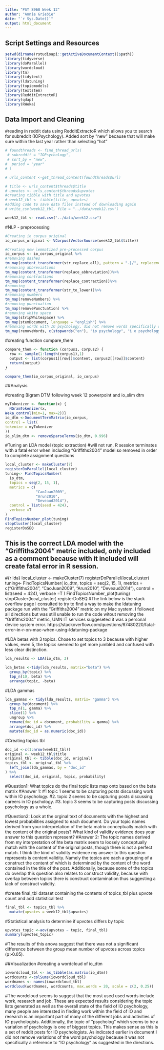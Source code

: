 ```yaml
---
title: "PSY 8960 Week 12"
author: "Annie Griebie"
date: "`r Sys.Date()`"
output: html_document
---
```


## Script Settings and Resources
```r
setwd(dirname(rstudioapi::getActiveDocumentContext()$path))
library(tidyverse)
library(doParallel)
library(wordcloud)
library(tm)
library(tidytext)
library(ldatuning)
library(topicmodels)
library(textstem)
library(RedditExtractoR)
library(qdap)
library(RWeka)
```

## Data Import and Cleaning
#reading in reddit data using RedditExtractoR which allows you to search for subreddit (IOPsychology). Added sort by "new" because that will make sure within the last year rather than selecting "hot"
```r
# foundthreads <- find_thread_urls(
 # subreddit = "IOPsychology",
 # sort_by = "new",
#  period = "year"
# )

# urls_content <-get_thread_content(foundthreads$url)

# title <- urls_content$threads$title
# upvotes <- urls_content$threads$upvotes
#creating tibble with title and upvotes
# week12_tbl <- tibble(title, upvotes)
#adding code to save data files instead of downloading again 
# write_csv(week12_tbl, file = "../data/week12.csv")
```

```r
week12_tbl <- read.csv("../data/week12.csv")
```
  
#NLP - preprocessing
```r
#Creating io_corpus_original
io_corpus_original <- VCorpus(VectorSource(week12_tbl$title))
```

```r
#Creating new lemmatized pre-processed corpus
io_corpus <- io_corpus_original %>%
#removing dashes 
tm_map(content_transformer(str_replace_all), pattern = "-|/", replacement = "")%>%
#removing abbreviations
tm_map(content_transformer(replace_abbreviation))%>%
#removing contractions
tm_map(content_transformer(replace_contraction))%>%
#removing 
tm_map(content_transformer(str_to_lower))%>%
#removing numbers
tm_map(removeNumbers) %>%
#removing punctuation
tm_map(removePunctuation) %>%
#removing white space
tm_map(stripWhitespace) %>%
tm_map(stemDocument, language = "english") %>%
#removing words with IO psychology, did not remove words specifically referring to "pscyhology" or "psych" because directions only mentioned to remove referenes to IO psychology and variaitons of the term, I thought including "psychology" and variations of that term was not the same and could also prove beneficial for sorting topics that might mention connections from IO to other subfields of psychology specifically for individuals who might have a background in Quantitative Psychology that might be looking to find a career or learn more about IO psychology specifically.
tm_map(removeWords, c(stopwords("en"), "io psychology", "i o psychology", "iopsychology", "io", "i o", "riopsychology"))
```      

#creating function compare_them
```r
compare_them <- function (corpus1, corpus2) {
  row <- sample(1:length(corpus1),1)
  output <- list(corpus1[[row]]$content, corpus2[[row]]$content)
  return(output)
}

compare_them(io_corpus_original, io_corpus)
```

##Analysis

#creating Bigram DTM following week 12 powerpoint and io_slim dtm
```r
myTokenizer <- function(x) {
  NGramTokenizer(x,
Weka_control(min=1, max=2))}
io_dtm <-DocumentTermMatrix(io_corpus,
control = list(
tokenize = myTokenizer
))
io_slim_dtm <- removeSparseTerms(io_dtm, 0.996)
```

#Tuning an LDA model (topic extraction)
#will not run, R session terminates with a fatal error when including "Griffiths2004" model so removed in order to complete assignment questions
```r
local_cluster <- makeCluster(7)
registerDoParallel(local_cluster)
tuning<- FindTopicsNumber(
  io_dtm,
  topics = seq(2, 15, 1),
  metrics = c(
              "CaoJuan2009",
              "Arun2010",
              "Deveaud2014"),
  control = list(seed = 424),
  verbose =T
)
FindTopicsNumber_plot(tuning)
stopCluster(local_cluster)
registerDoSEQ
```
## This is the correct LDA model with the "Griffiths2004" metric included, only included as a comment because with it included will create fatal error in R session. 
#{r lda}
local_cluster <- makeCluster(7)
registerDoParallel(local_cluster)
tuning<- FindTopicsNumber(
  io_dtm,
  topics = seq(2, 15, 1),
  metrics = c("Griffiths2004",
              "CaoJuan2009",
              "Arun2010",
              "Deveaud2014"),
  control = list(seed = 424),
  verbose =T
)
FindTopicsNumber_plot(tuning)
stopCluster(local_cluster)
registerDoSEQ
#The link below is the stack overflow page I consulted to try to find a way to make the ldatuning package run with the "Griffiths2004" metric on my Mac system. I followed all directions but was still unable to run the code witout removing the "Griffiths2004" metric, UMN IT services suggeseted it was a personal device system error. 
https://stackoverflow.com/questions/67480220/fatal-error-in-r-on-mac-when-using-ldatuning-package

#LDA betas with 3 topics. Chose to set topics to 3 because with higher values, even 5, the topics seemed to get more jumbled and confused with less clear distinction. 
```r
lda_results <- LDA(io_dtm, 3)

lda_betas <-tidy(lda_results, matrix="beta") %>%
  group_by(topic) %>%
  top_n(10, beta) %>%
  arrange(topic, -beta)
```

#LDA gammas
```r
lda_gammas <- tidy(lda_results, matrix= "gamma") %>%
  group_by(document) %>%
  top_n(1, gamma) %>%
  slice(1) %>%
  ungroup %>%
  rename(doc_id = document, probability = gamma) %>%
  arrange(doc_id) %>%
  mutate(doc_id = as.numeric(doc_id))
```

#Creating topics tbl
```r
doc_id <-c(1:nrow(week12_tbl))
original <- week12_tbl$title
original_tbl <- tibble(doc_id, original)
topics_tbl <- original_tbl %>%
  left_join(lda_gammas, by = "doc_id"
) %>%
  select(doc_id, original, topic, probability)
```
#Question1: What topics do the final topic lists map onto based on the beta matrix
#Answer 1:
#1 topic 1 seems to be capturing posts discussing work within IO psychology. 
#2. topic 2 seems to be capturing posts discussing careers in IO pschology.
#3. topic 3 seems to be capturing posts discussing psychology as a whole.


#Question2: Look at the orginal text of documents with the highest and lowest probabilities assigned to each document. Do your topic names derived from your interpretation of the beta matrix conceptually match with the content of the original posts? What kind of validity evidence does your answer to this question represent?
#Answer 2: The topic names derived from my interpretation of hte beta matrix seem to loosely conceptually match with the content of the original posts, though there is not a perfect match. I think the kind of validity evidence my answer to this question represents is content validity. Namely the topics are each a grouping of a construct the content of which is determined by the content of the word contained in the title of the post. Additionally, because some of the topics do overlap this question also relates to construct validity, because with overlap between topics there is construct contamination thus suggesting a lack of construct validity. 



#create final_tbl dataset containing the contents of topics_tbl plus upvote count and add statistical test
```r
final_tbl <- topics_tbl %>%
  mutate(upvotes = week12_tbl$upvotes)
```

#Statistical analysis to determine if upvotes differs by topic
```r
upvotes_topic <-aov(upvotes ~ topic, final_tbl)
summary(upvotes_topic)
```
#The results of this anova suggest that there was not a significant difference between the group mean number of upvotes across topics (p>0.05).

##Visualization
#creating a wordcloud of io_dtm 
```r
iowordcloud_tbl <- as_tibble(as.matrix(io_dtm))
wordcounts <-colSums(iowordcloud_tbl)
wordnames <- names(iowordcloud_tbl)
wordcloud(wordnames, wordcounts, max.words = 20, scale = c(2, 0.25))
```
#The wordcloud seems to suggest that the most used used words include work, research and job. These are expected results considering the topic lists generated as well as the overall state of the field of IO psychology, many people are interested in finding work within the field of IO and research is an important part of many of the different jobs and activities of IO psychologists. Additionally, the topic of "psycholog" which seems to be a variation of psychology is one of biggest topics. This makes sense as this is a set of reddit posts for IO psychologists. As indicated earlier in document I did not remove variations of the word psychology because it was not specifically a reference to "IO psychology" as suggested in the directions. 